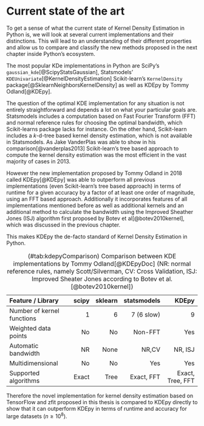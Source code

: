 # Current state of the art {#currentState}

To get a sense of what the current state of Kernel Density Estimation in Python is, we will look at several current implementations and their distinctions. This will lead to an understanding of their different properties and allow us to compare and classify the new methods proposed in the next chapter inside Python's ecosystem.

The most popular KDe implementations in Python are SciPy's `gaussian_kde`[@ScipyStatsGaussian], Statsmodels' `KDEUnivariate`[@KernelDensityEstimation] Scikit-learn's `KernelDensity`  package[@SklearnNeighborsKernelDensity] as well as KDEpy by Tommy Odland[@KDEpy].

The question of the optimal KDE implementation for any situation is not entirely straightforward and depends a lot on what your particular goals are. Statsmodels includes a computation based on Fast Fourier Transform (FFT) and normal reference rules for choosing the optimal bandwidth, which Scikit-learns package lacks for instance. On the other hand, Scikit-learn includes a $k$-d-tree based kernel density estimation, which is not available in Statsmodels. As Jake VanderPlas was able to show in his comparison[@vanderplas2013] Scikit-learn's tree based approach to compute the kernel density estimation was the most efficient in the vast majority of cases in 2013.

However the new implementation proposed by Tommy Odland in 2018 called KDEpy[@KDEpy] was able to outperform all previous implementations (even Scikit-learn's tree based approach) in terms of runtime for a given accuracy by a factor of at least one order of magnitude, using an FFT based approach. Additionally it incorporates features of all implementations mentioned before as well as additional kernels and an additional method to calculate the bandwidth using the Improved Sheather Jones (ISJ) algorithm first proposed by Botev et al[@botev2010kernel], which was discussed in the previous chapter.

This makes KDEpy the de-facto standard of Kernel Density Estimation in Python.


Feature / Library                      scipy       sklearn   statsmodels             KDEpy
------------------------------ ------------- ------------- ------------- -----------------
Number of kernel functions                 1             6    7 (6 slow)                 9
Weighted data points                      No            No       Non-FFT               Yes
Automatic bandwidth                       NR          None         NR,CV           NR, ISJ
Multidimensional                          No            No           Yes               Yes
Supported algorithms                   Exact          Tree    Exact, FFT  Exact, Tree, FFT

Table: (\#tab:kdepyComparison) Comparison between KDE implementations by Tommy Odland[@KDEpyDoc] (NR: normal reference rules, namely Scott/Silverman, CV: Cross Validation, ISJ: Improved Sheater Jones according to Botev et al.[@botev2010kernel])

Therefore the novel implementation for kernel density estimation based on TensorFlow and zfit proposed in this thesis is compared to KDEpy directly to show that it can outperform KDEpy in terms of runtime and accuracy for large datasets ($n \geq 10^8$).
